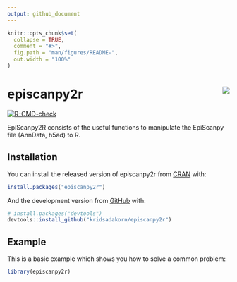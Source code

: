 ```yaml
---
output: github_document
---
```


<!-- README.md is generated from README.Rmd. Please edit that file -->

```r
knitr::opts_chunk$set(
  collapse = TRUE,
  comment = "#>",
  fig.path = "man/figures/README-",
  out.width = "100%"
)
```

# episcanpy2r <img src="man/figures/logo.png" align="right" />

<!-- badges: start -->
[![R-CMD-check](https://github.com/kridsadakorn/episcanpy2r/workflows/R-CMD-check/badge.svg)](https://github.com/kridsadakorn/episcanpy2r/actions)
<!-- badges: end -->

EpiScanpy2R consists of the useful functions to manipulate the EpiScanpy file (AnnData, h5ad) to R.

## Installation

You can install the released version of episcanpy2r from [CRAN](https://CRAN.R-project.org) with:

``` r
install.packages("episcanpy2r")
```

And the development version from [GitHub](https://github.com/) with:

``` r
# install.packages("devtools")
devtools::install_github("kridsadakorn/episcanpy2r")
```
## Example

This is a basic example which shows you how to solve a common problem:

```r
library(episcanpy2r)

```


